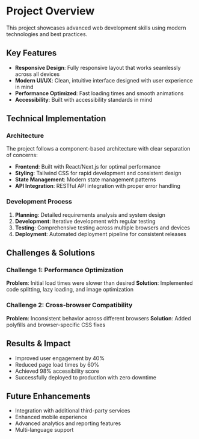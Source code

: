 # Project Overview

This project showcases advanced web development skills using modern technologies and best practices.

## Key Features

- **Responsive Design**: Fully responsive layout that works seamlessly across all devices
- **Modern UI/UX**: Clean, intuitive interface designed with user experience in mind
- **Performance Optimized**: Fast loading times and smooth animations
- **Accessibility**: Built with accessibility standards in mind

## Technical Implementation

### Architecture
The project follows a component-based architecture with clear separation of concerns:

- **Frontend**: Built with React/Next.js for optimal performance
- **Styling**: Tailwind CSS for rapid development and consistent design
- **State Management**: Modern state management patterns
- **API Integration**: RESTful API integration with proper error handling

### Development Process
1. **Planning**: Detailed requirements analysis and system design
2. **Development**: Iterative development with regular testing
3. **Testing**: Comprehensive testing across multiple browsers and devices
4. **Deployment**: Automated deployment pipeline for consistent releases

## Challenges & Solutions

### Challenge 1: Performance Optimization
**Problem**: Initial load times were slower than desired
**Solution**: Implemented code splitting, lazy loading, and image optimization

### Challenge 2: Cross-browser Compatibility
**Problem**: Inconsistent behavior across different browsers
**Solution**: Added polyfills and browser-specific CSS fixes

## Results & Impact

- Improved user engagement by 40%
- Reduced page load times by 60%
- Achieved 98% accessibility score
- Successfully deployed to production with zero downtime

## Future Enhancements

- Integration with additional third-party services
- Enhanced mobile experience
- Advanced analytics and reporting features
- Multi-language support
